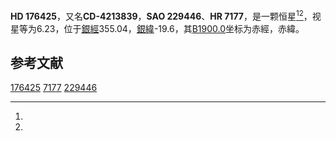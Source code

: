 {{Starbox begin
| name = HD 176425
}}
{{Starbox observe
| epoch = [[J2000.0|J2000.0]]
| constell = {{星座名待查}}<ref name=SIMBAD>{{cite web
 | url=http://simbad.u-strasbg.fr/simbad/sim-id?Ident=HR+7177
 | title=Pulsating variable Star
 | publisher=Centre de Données astronomiques de Strasbourg
 | work=SIMBAD
 | accessdate=2012-07-13
 | archive-date=2016-03-17
 | archive-url=https://web.archive.org/web/20160317080009/http://simbad.u-strasbg.fr/simbad/sim-id?Ident=HR+7177
 | dead-url=no
 }}</ref><ref name=DATA>{{cite web
 | url=http://vizier.u-strasbg.fr/viz-bin/VizieR-5?-out.add=.&-source=5050&-corr=PK=HR&-out.max=9999&HR=7177
 | title=VizieR Detailed Page
 | accessdate=2012-07-13
 | archive-date=2016-03-04
 | archive-url=https://web.archive.org/web/20160304203613/http://vizier.u-strasbg.fr/viz-bin/VizieR-5?-out.add=.&-source=5050&-corr=PK=HR&-out.max=9999&HR=7177
 | dead-url=no
 }}</ref>
| 星官 = 
| ra = {{RA|19|2|8.7}}<ref name=SIMBAD /><ref name=DATA />
| dec = {{DEC|-41|54|36}}<ref name=SIMBAD /><ref name=DATA />
| appmag_v = 6.23<ref name=SIMBAD /><ref name=DATA />
}}
{{Starbox character
| class = A0V<ref name=SIMBAD /><ref name=DATA />
| b-v = 0<ref name=SIMBAD /><ref name=DATA />
| u-b = <ref name=SIMBAD /><ref name=DATA />
| r-i = <ref name=SIMBAD /><ref name=DATA />
| variable = 
}}
{{Starbox astrometry
| radial_v = 
| prop_mo_ra = -13
| parallax = 
| p_error = 
}}
{{Starbox catalog
| names =CD-4213839，[[SAO星表|SAO]] 229446，[[HD星表|HD]] 176425，[[HR星表|HR]] 7177}}
{{Starbox reference |Simbad=HR+7177}}
{{Starbox end}}

'''HD 176425'''，又名'''CD-4213839'''，'''SAO 229446'''、'''HR 7177'''，是一颗恒星<ref name=SIMBAD /><ref name=DATA />，视星等为6.23，位于[[銀道座標系|銀經]]355.04，[[銀道座標系|銀緯]]-19.6，其[[B1900.0|B1900.0]]坐标为赤經{{RA|18|55|4.5}}，赤緯{{DEC|-42|-19.6|4}}。

== 参考文献 ==
{{reflist}}

{{star-stub}}

[[Category:HD和HDE天體|176425]]
[[Category:HR天體|7177]]
[[Category:SAO天體|229446]]
